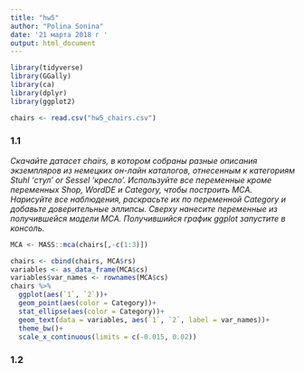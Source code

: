 ```yaml
---
title: "hw5"
author: "Polina Sonina"
date: '21 марта 2018 г '
output: html_document
---
```


```r
library(tidyverse)
library(GGally)
library(ca)
library(dplyr)
library(ggplot2)

chairs <- read.csv("hw5_chairs.csv")
```

### 1.1
_Скачайте датасет chairs, в котором собраны разные описания экземпляров из немецких он-лайн каталогов, отнесенным к категориям Stuhl ‘стул’ or Sessel ‘кресло’._
_Используйте все переменные кроме переменных Shop, WordDE и Category, чтобы построить MCA. Нарисуйте все наблюдения, раскрасьте их по переменной Category и добавьте доверительные эллипсы. Сверху нанесите переменные из получившейся модели MCA. Получившийся график ggplot запустите в консоль._
```r
MCA <- MASS::mca(chairs[,-c(1:3)])

chairs <- cbind(chairs, MCA$rs)
variables <- as_data_frame(MCA$cs)
variables$var_names <- rownames(MCA$cs)
chairs %>% 
  ggplot(aes(`1`, `2`))+
  geom_point(aes(color = Category))+
  stat_ellipse(aes(color = Category))+
  geom_text(data = variables, aes(`1`, `2`, label = var_names))+
  theme_bw()+
  scale_x_continuous(limits = c(-0.015, 0.02))
```

### 1.2

```r

```